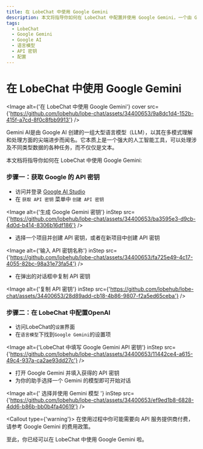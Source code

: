 ```yaml
---
title: 在 LobeChat 中使用 Google Gemini
description: 本文将指导你如何在 LobeChat 中配置并使用 Google Gemini，一个由 Google AI 创建的强大语言模型。
tags:
  - LobeChat
  - Google Gemini
  - Google AI
  - 语言模型
  - API 密钥
  - 配置
---
```


# 在 LobeChat 中使用 Google Gemini

<Image
  alt={'在 LobeChat 中使用 Google Gemini'}
  cover
  src={'https://github.com/lobehub/lobe-chat/assets/34400653/9a8dc1d4-152b-415f-a7cd-8f0c8fbb9913'}
/>

Gemini AI是由 Google AI 创建的一组大型语言模型（LLM），以其在多模式理解和处理方面的尖端进步而闻名。它本质上是一个强大的人工智能工具，可以处理涉及不同类型数据的各种任务，而不仅仅是文本。

本文档将指导你如何在 LobeChat 中使用 Google Gemini:

<Steps>

### 步骤一：获取 Google 的 API 密钥

- 访问并登录 [Google AI Studio](https://aistudio.google.com/)
- 在 `获取 API 密钥` 菜单中 `创建 API 密钥`

<Image
  alt={'生成 Google Gemini 密钥'}
  inStep
  src={'https://github.com/lobehub/lobe-chat/assets/34400653/ba3595e3-d9cb-4d0d-b414-8306b16df186'}
/>

- 选择一个项目并创建 API 密钥，或者在新项目中创建 API 密钥

<Image
  alt={'输入 API 密钥名称'}
  inStep
  src={'https://github.com/lobehub/lobe-chat/assets/34400653/fa725e49-4c17-4055-82bc-98a31e73fa54'}
/>

- 在弹出的对话框中复制 API 密钥

<Image
  alt={'复制 API 密钥'}
  inStep
  src={'https://github.com/lobehub/lobe-chat/assets/34400653/28d89add-cb18-4b86-9807-f2a5ed65ceba'}
/>

### 步骤二：在 LobeChat 中配置OpenAI

- 访问LobeChat的`设置`界面
- 在`语言模型`下找到`Google Gemini`的设置项

<Image
  alt={'LobeChat 中填写 Google Gemini API 密钥'}
  inStep
  src={'https://github.com/lobehub/lobe-chat/assets/34400653/11442ce4-a615-49c4-937a-ca2ae93dd27c'}
/>

- 打开 Google Gemini 并填入获得的 API 密钥
- 为你的助手选择一个 Gemini 的模型即可开始对话

<Image
  alt={' 选择并使用 Gemini 模型 '}
  inStep
  src={'https://github.com/lobehub/lobe-chat/assets/34400653/ef9ed1b8-6828-4dd6-b86b-bb0b4fa40619'}
/>

<Callout type={'warning'}>
  在使用过程中你可能需要向 API 服务提供商付费，请参考 Google Gemini 的费用政策。
</Callout>

</Steps>

至此，你已经可以在 LobeChat 中使用 Google Gemini 啦。
